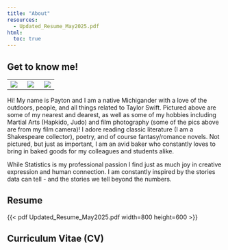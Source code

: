 ```yaml
---
title: "About"
resources: 
  - Updated_Resume_May2025.pdf
html:
  toc: true
---
```


##  Get to know me!

+----------------------+-------------------------------+----------------------+
|                      |                               |                      |
+:====================:+:=============================:+:====================:+
| ![](29440003.JPG)    | ![](thumbnail_IMG_9681.jpg)   | ![](29430003.JPG)    |
+----------------------+-------------------------------+----------------------+

Hi! My name is Payton and I am a native Michigander with a love of the outdoors, people, and all things related to Taylor Swift. Pictured above are some of my nearest and dearest, as well as some of my hobbies including Martial Arts (Hapkido, Judo) and film photography (some of the pics above are from my film camera)! I adore reading classic literature (I am a Shakespeare collector), poetry, and of course fantasy/romance novels. Not pictured, but just as important, I am an avid baker who constantly loves to bring in baked goods for my colleagues and students alike.

While Statistics is my professional passion I find just as much joy in creative expression and human connection. I am constantly inspired by the stories data can tell - and the stories we tell beyond the numbers.

## Resume

{{< pdf Updated_Resume_May2025.pdf width=800 height=600 >}}

## Curriculum Vitae (CV)
